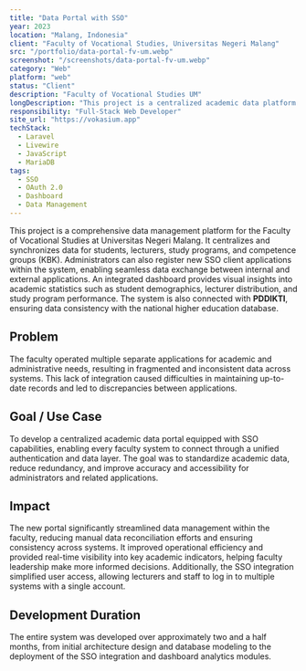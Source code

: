 ```yaml
---
title: "Data Portal with SSO"
year: 2023
location: "Malang, Indonesia"
client: "Faculty of Vocational Studies, Universitas Negeri Malang"
src: "/portfolio/data-portal-fv-um.webp"
screenshot: "/screenshots/data-portal-fv-um.webp"
category: "Web"
platform: "web"
status: "Client"
description: "Faculty of Vocational Studies UM"
longDescription: "This project is a centralized academic data platform built for the Faculty of Vocational Studies at Universitas Negeri Malang. It unifies student, lecturer, and study program data under one system, complete with integrated dashboards for real-time insights. Administrators can register new SSO client applications to enable seamless data exchange across faculty systems, fully synchronized with PDDIKTI for national data consistency."
responsibility: "Full-Stack Web Developer"
site_url: "https://vokasium.app"
techStack:
  - Laravel
  - Livewire
  - JavaScript
  - MariaDB
tags:
  - SSO
  - OAuth 2.0
  - Dashboard
  - Data Management
---
```


This project is a comprehensive data management platform for the Faculty of Vocational Studies at Universitas Negeri Malang. It centralizes and synchronizes data for students, lecturers, study programs, and competence groups (KBK). Administrators can also register new SSO client applications within the system, enabling seamless data exchange between internal and external applications. An integrated dashboard provides visual insights into academic statistics such as student demographics, lecturer distribution, and study program performance. The system is also connected with **PDDIKTI**, ensuring data consistency with the national higher education database.

## Problem
The faculty operated multiple separate applications for academic and administrative needs, resulting in fragmented and inconsistent data across systems. This lack of integration caused difficulties in maintaining up-to-date records and led to discrepancies between applications.

## Goal / Use Case
To develop a centralized academic data portal equipped with SSO capabilities, enabling every faculty system to connect through a unified authentication and data layer. The goal was to standardize academic data, reduce redundancy, and improve accuracy and accessibility for administrators and related applications.

## Impact
The new portal significantly streamlined data management within the faculty, reducing manual data reconciliation efforts and ensuring consistency across systems. It improved operational efficiency and provided real-time visibility into key academic indicators, helping faculty leadership make more informed decisions. Additionally, the SSO integration simplified user access, allowing lecturers and staff to log in to multiple systems with a single account.

## Development Duration
The entire system was developed over approximately two and a half months, from initial architecture design and database modeling to the deployment of the SSO integration and dashboard analytics modules.
